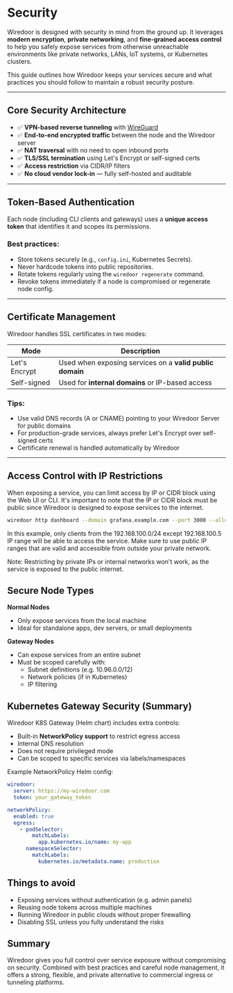 
# Security

Wiredoor is designed with security in mind from the ground up. It leverages **modern encryption**, **private networking**, 
and **fine-grained access control** to help you safely expose services from otherwise unreachable environments like private networks, 
LANs, IoT systems, or Kubernetes clusters.

This guide outlines how Wiredoor keeps your services secure and what practices you should follow to maintain a robust security posture.

---

## Core Security Architecture

- ✅ **VPN-based reverse tunneling** with [WireGuard](https://www.wireguard.com/)
- ✅ **End-to-end encrypted traffic** between the node and the Wiredoor server
- ✅ **NAT traversal** with no need to open inbound ports
- ✅ **TLS/SSL termination** using Let's Encrypt or self-signed certs
- ✅ **Access restriction** via CIDR/IP filters
- ✅ **No cloud vendor lock-in** — fully self-hosted and auditable

---

## Token-Based Authentication

Each node (including CLI clients and gateways) uses a **unique access token** that identifies it and scopes its permissions.

### Best practices:

- Store tokens securely (e.g., `config.ini`, Kubernetes Secrets).
- Never hardcode tokens into public repositories.
- Rotate tokens regularly using the `wiredoor regenerate` command.
- Revoke tokens immediately if a node is compromised or regenerate node config.

---

## Certificate Management

Wiredoor handles SSL certificates in two modes:

| Mode          | Description                                 |
|---------------|---------------------------------------------|
| Let's Encrypt | Used when exposing services on a **valid public domain** |
| Self-signed   | Used for **internal domains** or IP-based access         |

### Tips:

- Use valid DNS records (A or CNAME) pointing to your Wiredoor Server for public domains
- For production-grade services, always prefer Let's Encrypt over self-signed certs
- Certificate renewal is handled automatically by Wiredoor

---

## Access Control with IP Restrictions

When exposing a service, you can limit access by IP or CIDR block using the Web UI or CLI. It's important to note 
that the IP or CIDR block must be public since Wiredoor is designed to expose services to the internet.

```bash
wiredoor http dashboard --domain grafana.example.com --port 3000 --allow 192.168.100.0/24 --block 192.168.100.5/32
```

In this example, only clients from the 192.168.100.0/24 except 192.168.100.5 IP range will be able to access the service. 
Make sure to use public IP ranges that are valid and accessible from outside your private network.

<Callout type="warning" emoji="⚠️">
  Note: Restricting by private IPs or internal networks won't work, as the service is exposed to the public internet.
</Callout>

## Secure Node Types

**Normal Nodes**

- Only expose services from the local machine
- Ideal for standalone apps, dev servers, or small deployments

**Gateway Nodes**

- Can expose services from an entire subnet
- Must be scoped carefully with:
  - Subnet definitions (e.g. 10.96.0.0/12)
  - Network policies (if in Kubernetes)
  - IP filtering

## Kubernetes Gateway Security (Summary)

Wiredoor K8S Gateway (Helm chart) includes extra controls:

- Built-in **NetworkPolicy support** to restrict egress access
- Internal DNS resolution
- Does not require privileged mode
- Can be scoped to specific services via labels/namespaces

Example NetworkPolicy Helm config:

```yaml filename="values.yaml"
wiredoor:
  server: https://my-wiredoor.com
  token: your_gateway_token

networkPolicy:
  enabled: true
  egress:
    - podSelector:
        matchLabels:
          app.kubernetes.io/name: my-app
      namespaceSelector:
        matchLabels:
          kubernetes.io/metadata.name: production
```

## Things to avoid

- Exposing services without authentication (e.g. admin panels)
- Reusing node tokens across multiple machines
- Running Wiredoor in public clouds without proper firewalling
- Disabling SSL unless you fully understand the risks

## Summary

Wiredoor gives you full control over service exposure without compromising on security. Combined with best practices and careful node management, 
it offers a strong, flexible, and private alternative to commercial ingress or tunneling platforms.